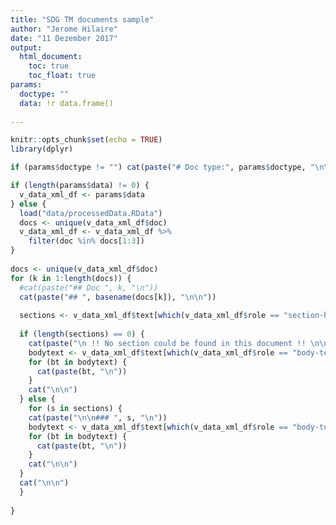 ```yaml
---
title: "SDG TM documents sample"
author: "Jerome Hilaire"
date: "11 Dezember 2017"
output: 
  html_document:
    toc: true
    toc_float: true
params:
  doctype: ""
  data: !r data.frame()
    
---
```


```r
knitr::opts_chunk$set(echo = TRUE)
library(dplyr)
```

```r

if (params$doctype != "") cat(paste("# Doc type:", params$doctype, "\n\n"))

if (length(params$data) != 0) {
  v_data_xml_df <- params$data 
} else {
  load("data/processedData.RData")
  docs <- unique(v_data_xml_df$doc)
  v_data_xml_df <- v_data_xml_df %>% 
    filter(doc %in% docs[1:3])
}
  
docs <- unique(v_data_xml_df$doc)
for (k in 1:length(docs)) {
  #cat(paste("## Doc ", k, "\n"))
  cat(paste("## ", basename(docs[k]), "\n\n"))
  
  sections <- v_data_xml_df$text[which(v_data_xml_df$role == "section-heading" & v_data_xml_df$doc == docs[k])]
  
  if (length(sections) == 0) {
    cat(paste("\n !! No section could be found in this document !! \n\n"))
    bodytext <- v_data_xml_df$text[which(v_data_xml_df$role == "body-text" & v_data_xml_df$doc == docs[k])]
    for (bt in bodytext) {
      cat(paste(bt, "\n"))
    }
    cat("\n\n")
  } else {
    for (s in sections) {
    cat(paste("\n\n### ", s, "\n"))
    bodytext <- v_data_xml_df$text[which(v_data_xml_df$role == "body-text" & v_data_xml_df$doc == docs[k] & v_data_xml_df$section == sections[s])]
    for (bt in bodytext) {
      cat(paste(bt, "\n"))
    }
    cat("\n\n")
  }
  cat("\n\n")
  }
  
}


```

